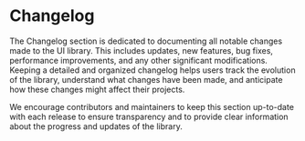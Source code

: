 # Changelog

The Changelog section is dedicated to documenting all notable changes made to the UI library. This includes updates, new features, bug fixes, performance improvements, and any other significant modifications. Keeping a detailed and organized changelog helps users track the evolution of the library, understand what changes have been made, and anticipate how these changes might affect their projects.

We encourage contributors and maintainers to keep this section up-to-date with each release to ensure transparency and to provide clear information about the progress and updates of the library.
